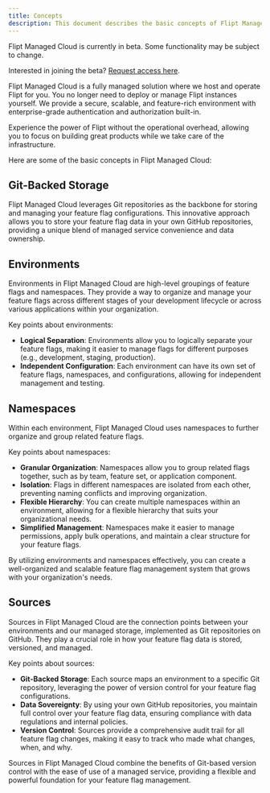 ```yaml
---
title: Concepts
description: This document describes the basic concepts of Flipt Managed Cloud.
---
```


<Info>
  Flipt Managed Cloud is currently in beta. Some functionality may be subject to
  change.

Interested in joining the beta? [Request access here](https://flipt.cloud).

</Info>

Flipt Managed Cloud is a fully managed solution where we host and operate Flipt for you. You no longer need to deploy or manage Flipt instances yourself. We provide a secure, scalable, and feature-rich environment with enterprise-grade authentication and authorization built-in.

Experience the power of Flipt without the operational overhead, allowing you to focus on building great products while we take care of the infrastructure.

Here are some of the basic concepts in Flipt Managed Cloud:

## Git-Backed Storage

Flipt Managed Cloud leverages Git repositories as the backbone for storing and managing your feature flag configurations. This innovative approach allows you to store your feature flag data in your own GitHub repositories, providing a unique blend of managed service convenience and data ownership.

## Environments

Environments in Flipt Managed Cloud are high-level groupings of feature flags and namespaces. They provide a way to organize and manage your feature flags across different stages of your development lifecycle or across various applications within your organization.

Key points about environments:

- **Logical Separation**: Environments allow you to logically separate your feature flags, making it easier to manage flags for different purposes (e.g., development, staging, production).
- **Independent Configuration**: Each environment can have its own set of feature flags, namespaces, and configurations, allowing for independent management and testing.

## Namespaces

Within each environment, Flipt Managed Cloud uses namespaces to further organize and group related feature flags.

Key points about namespaces:

- **Granular Organization**: Namespaces allow you to group related flags together, such as by team, feature set, or application component.
- **Isolation**: Flags in different namespaces are isolated from each other, preventing naming conflicts and improving organization.
- **Flexible Hierarchy**: You can create multiple namespaces within an environment, allowing for a flexible hierarchy that suits your organizational needs.
- **Simplified Management**: Namespaces make it easier to manage permissions, apply bulk operations, and maintain a clear structure for your feature flags.

By utilizing environments and namespaces effectively, you can create a well-organized and scalable feature flag management system that grows with your organization's needs.

## Sources

Sources in Flipt Managed Cloud are the connection points between your environments and our managed storage, implemented as Git repositories on GitHub. They play a crucial role in how your feature flag data is stored, versioned, and managed.

Key points about sources:

- **Git-Backed Storage**: Each source maps an environment to a specific Git repository, leveraging the power of version control for your feature flag configurations.
- **Data Sovereignty**: By using your own GitHub repositories, you maintain full control over your feature flag data, ensuring compliance with data regulations and internal policies.
- **Version Control**: Sources provide a comprehensive audit trail for all feature flag changes, making it easy to track who made what changes, when, and why.

Sources in Flipt Managed Cloud combine the benefits of Git-based version control with the ease of use of a managed service, providing a flexible and powerful foundation for your feature flag management.
